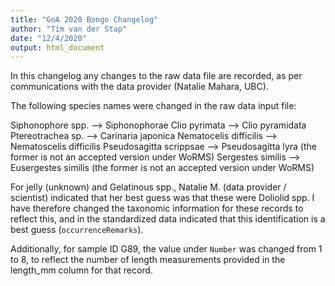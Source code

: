 ```yaml
---
title: "GoA 2020 Bongo Changelog"
author: "Tim van der Stap"
date: "12/4/2020"
output: html_document
---
```


In this changelog any changes to the raw data file are recorded, as per communications with the data provider (Natalie Mahara, UBC). 

The following species names were changed in the raw data input file:

Siphonophore spp. --> Siphonophorae
Clio pyrimata --> Clio pyramidata
Ptereotrachea sp. --> Carinaria japonica
Nematocelis difficilis --> Nematoscelis difficilis
Pseudosagitta scrippsae --> Pseudosagitta lyra (the former is not an accepted version under WoRMS)
Sergestes similis --> Eusergestes similis (the former is not an accepted version under WoRMS)

For jelly (unknown) and Gelatinous spp., Natalie M. (data provider / scientist) indicated that her best guess was that these were Doliolid spp. I have therefore changed the taxonomic information for these records to reflect this, and in the standardized data indicated that this identification is a best guess (`occurrenceRemarks`). 

Additionally, for sample ID G89, the value under `Number` was changed from 1 to 8, to reflect the number of length measurements provided in the length_mm column for that record. 